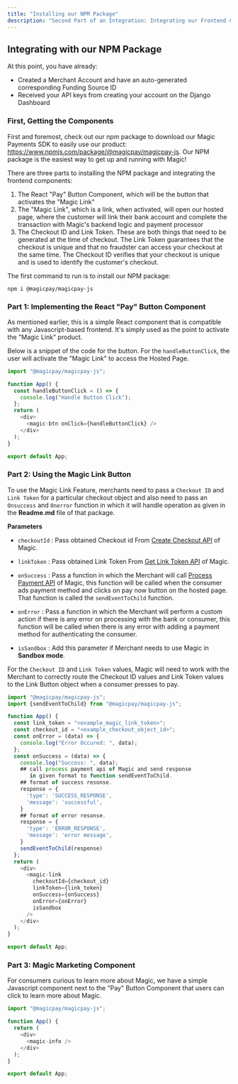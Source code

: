 ```yaml
---
title: "Installing our NPM Package"
description: "Second Part of an Integration: Integrating our Frontend Components."
---
```


## Integrating with our NPM Package

At this point, you have already:
- Created a Merchant Account and have an auto-generated corresponding Funding Source ID
- Received your API keys from creating your account on the Django Dashboard

### First, Getting the Components

First and foremost, check out our npm package to download our Magic Payments SDK to easily use our product: https://www.npmjs.com/package/@magicpay/magicpay-js. Our NPM package is the easiest way to get up and running with Magic!

There are three parts to installing the NPM package and integrating the frontend components:
1. The React "Pay" Button Component, which will be the button that activates the "Magic Link"
2. The "Magic Link", which is a link, when activated, will open our hosted page, where the customer will link their bank account and complete the transaction with Magic's backend logic and payment processor
3. The Checkout ID and Link Token. These are both things that need to be generated at the time of checkout. The Link Token guarantees that the checkout is unique and that no fraudster can access your checkout at the same time. The Checkout ID verifies that your checkout is unique and is used to identify the customer's checkout.

The first command to run is to install our NPM package:
```
npm i @magicpay/magicpay-js
```

### Part 1: Implementing the React "Pay" Button Component 
As mentioned earlier, this is a simple React component that is compatible with any Javascript-based frontend. It's simply used as the point to activate the "Magic Link" product.

Below is a snippet of the code for the button. For the `handleButtonClick`, the user will activate the "Magic Link" to access the Hosted Page.
```javascript ReactComponent.js
import "@magicpay/magicpay-js";

function App() {
  const handleButtonClick = () => {
    console.log("Handle Button Click");
  };
  return (
    <div>
      <magic-btn onClick={handleButtonClick} />
    </div>
  );
}

export default App;
```

### Part 2: Using the Magic Link Button

To use the Magic Link Feature, merchants need to pass a `Checkout ID` and `Link Token` for a particular checkout object and also need to pass an `Onsuccess` and `Onerror` function in which it will handle operation as given in the __Readme.md__ file of that package.

**Parameters**

- `checkoutId` : Pass obtained Checkout id From [Create Checkout API](/api-reference/endpoint/checkout/create_checkout) of Magic.

- `linkToken` : Pass obtained Link Token From [Get Link Token API](/api-reference/endpoint/checkout/generate_link_token) of Magic.

- `onSuccess` : Pass a function in which the Merchant will call [Process Payment API](/api-reference/endpoint/payment_preprocess/get_processor_token) of Magic, this function will be called when the consumer ads payment method and clicks on pay now button on the hosted page. That function is called the `sendEventToChild` function.

- `onError` : Pass a function in which the Merchant will perform a custom action if there is any error on processing with the bank or consumer, this function will be called when there is any error with adding a payment method for authenticating the consumer.

- `isSandbox` : Add this parameter if Merchant needs to use Magic in __Sandbox mode__.

For the `Checkout ID` and `Link Token` values, Magic will need to work with the Merchant to correctly route the Checkout ID values and Link Token values to the Link Button object when a consumer presses to pay.

```javascript MagicLinkButton.js
import "@magicpay/magicpay-js";
import {sendEventToChild} from "@magicpay/magicpay-js";

function App() {
  const link_token = "<example_magic_link_token>";
  const checkout_id = "<example_checkout_object_id>";
  const onError = (data) => {
    console.log("Error Occured: ", data);
  };
  const onSuccess = (data) => {
    console.log("Success: ", data);
    ## call process payment api of Magic and send response
       in given format to function sendEventToChild.
    ## format of success resonse.
    response = {
      'type': 'SUCCESS_RESPONSE',
      'message': 'successful',
    }
    ## format of error resonse.
    response = {
      'type': 'ERROR_RESPONSE',
      'message': 'error message',
    }
    sendEventToChild(response)
  };
  return (
    <div>
      <magic-link
        checkoutId={checkout_id}
        linkToken={link_token}
        onSuccess={onSuccess}
        onError={onError}
        isSandbox
      />
    </div>
  );
}

export default App;
```


### Part 3: Magic Marketing Component

For consumers curious to learn more about Magic, we have a simple Javascript component next to the "Pay" Button Component that users can click to learn more about Magic.

```javascript InfoComponent.js
import "@magicpay/magicpay-js";

function App() {
  return (
    <div>
      <magic-info />
    </div>
  );
}

export default App;
```
